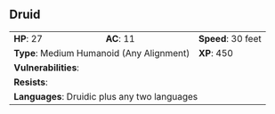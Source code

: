 ## Druid {#monster-druid}

```{=html}
<table class="table table-striped">
    <tbody>
        <tr>                    
            <td><b>HP</b>: 27</td>
            <td><b>AC</b>: 11</td>
            <td><b>Speed</b>: 30 feet</td>
        </tr>
        <tr>
            <td colspan="2"><b>Type</b>: Medium Humanoid (Any Alignment)</td>
            <td><b>XP</b>: 450</td>
        </tr>
        <tr>
            <td colspan="3"><b>Vulnerabilities</b>: </td>
        </tr>
        <tr>
            <td colspan="3"><b>Resists</b>: </td>
        </tr>
        <tr>
            <td colspan="3"><b>Languages</b>: Druidic plus any two languages</td>
        </tr>
    </tbody>
</table>
```